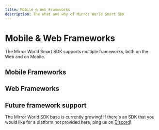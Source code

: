 ```yaml
---
title: Mobile & Web Frameworks
description: The what and why of Mirror World Smart SDK
---
```


# Mobile & Web Frameworks

The Mirror World Smart SDK supports multiple frameworks, both on the Web and on Mobile.

## Mobile Frameworks
<MobileFrameworksCards />

## Web Frameworks
<WebFrameworksCards />

## Future framework support
The Mirror World SDK base is currently growing! If there's an SDK that you would like for a platform not provided here,
ping us on [Discord](https://mirrorworld.fun/discord)!